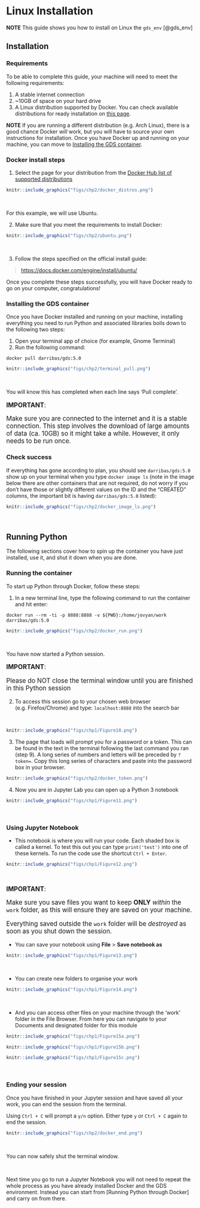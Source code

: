 # Linux Installation {#linux .unnumbered}

**NOTE** This guide shows you how to install on Linux the `gds_env` [@gds_env]

## Installation {#linux_install .unnumbered}

### Requirements {.unlisted .unnumbered}

To be able to complete this guide, your machine will need to meet the following requirements:

1. A stable internet connection
2. ~10GB of space on your hard drive
3. A Linux distribution supported by Docker. You can check available distributions for ready installation on [this page](https://hub.docker.com/search?q=&type=edition&offering=community&operating_system=linux).

**NOTE** If you are running a different distribution (e.g. Arch Linux), there is a good chance Docker _will_ work, but you will have to source your own instructions for installation. Once you have Docker up and running on your machine, you can move to [Installing the GDS container].

### Docker install steps {.unlisted .unnumbered}

1. Select the page for your distribution from the [Docker Hub list of supported distributions](https://hub.docker.com/search?q=&type=edition&offering=community&operating_system=linux)

```r
knitr::include_graphics("figs/chp2/docker_distros.png")
```
<br>

For this example, we will use Ubuntu.

2. Make sure that you meet the requirements to install Docker:

```r
knitr::include_graphics("figs/chp2/ubuntu.png")
```
<br>

3. Follow the steps specified on the official install guide:

> [https://docs.docker.com/engine/install/ubuntu/](https://docs.docker.com/engine/install/ubuntu/)

Once you complete these steps successfully, you will have Docker ready to go on your computer, congratulations!

### Installing the GDS container {.unlisted .unnumbered}

Once you have Docker installed and running on your machine, installing everything you need to run Python and associated libraries boils down to the following two steps:

1. Open your terminal app of choice (for example, Gnome Terminal)
2. Run the following command:

```shell
docker pull darribas/gds:5.0
```

```r
knitr::include_graphics("figs/chp2/terminal_pull.png")
```
<br>

You will know this has completed when each line says 'Pull complete'.

<div class="alert alert-info" style="font-size:120%">
<b>IMPORTANT</b>: <br>
    
Make sure you are connected to the internet and it is a stable connection. This step involves the download of large amounts of data (ca. 10GB) so it might take a while. However, it only needs to be run once.
   
</div>

### Check success {.unlisted .unnumbered}

If everything has gone according to plan, you should see `darribas/gds:5.0` show up on your terminal when you type `docker image ls` (note in the image below there are other containers that are not required, do not worry if you don't have those or slightly different values on the ID and the "CREATED" columns, the important bit is having `darribas/gds:5.0` listed):

```r
knitr::include_graphics("figs/chp2/docker_image_ls.png")
```
<br>

## Running Python {#linux_run .unnumbered}

The following sections cover how to spin up the container you have just installed, use it, and shut it down when you are done.

### Running the container {.unlisted .unnumbered}

To start up Python through Docker, follow these steps:

1. In a new terminal line, type the following command to run the container and hit enter: 

```shell
docker run --rm -ti -p 8888:8888 -v ${PWD}:/home/jovyan/work darribas/gds:5.0
```

```r
knitr::include_graphics("figs/chp2/docker_run.png")
```

<br>

You have now started a Python session. 


<div class="alert alert-info" style="font-size:120%">
<b>IMPORTANT</b>: <br>
    
Please do NOT close the terminal window until you are finished in this Python session
   
</div>

2. To access this session go to your chosen web browser (e.g. Firefox/Chrome) and type: `localhost:8888` into the search bar

<br>

```r
knitr::include_graphics("figs/chp1/Figure10.png")
```

3. The page that loads will prompt you for a password or a token. This can be found in the text in the terminal following the last command you ran (step 9). A long series of numbers and letters will be preceded by `?token=`. Copy this long series of characters and paste into the password box in your browser.

```r
knitr::include_graphics("figs/chp2/docker_token.png")
```


4. Now you are in Jupyter Lab you can open up a Python 3 notebook

```r
knitr::include_graphics("figs/chp1/Figure11.png")
```

<br>

### Using Jupyter Notebook {.unlisted .unnumbered}

- This notebook is where you will run your code. Each shaded box is called a kernel. To test this out you can type `print('test')` into one of these kernels. To run the code use the shortcut `Ctrl + Enter`.

```r
knitr::include_graphics("figs/chp1/Figure12.png")
```

<br>

<div class="alert alert-info" style="font-size:120%">
<b>IMPORTANT</b>: <br>
    
Make sure you save files you want to keep **ONLY** _within_ the `work` folder, as this will ensure they are saved on your machine.
    
Everything saved outside the `work` folder will be _destroyed_ as soon as you shut down the session.
   
</div>

- You can save your notebook using **File** > **Save notebook as**
```r
knitr::include_graphics("figs/chp1/Figure13.png")
```

<br>

- You can create new folders to organise your work
```r
knitr::include_graphics("figs/chp1/Figure14.png")
```

<br>

- And you can access other files on your machine through the 'work' folder in the File Browser. From here you can navigate to your Documents and designated folder for this module

```r
knitr::include_graphics("figs/chp1/Figure15a.png")
```

```r
knitr::include_graphics("figs/chp1/Figure15b.png")
```

```r
knitr::include_graphics("figs/chp1/Figure15c.png")
```
<br>

### Ending your session {.unlisted .unnumbered}

Once you have finished in your Jupyter session and have saved all your work, you can end the session from the terminal.

Using `Ctrl + C` will prompt a `y/n` option. Either type `y` or `Ctrl + C` again to end the session. 

```r
knitr::include_graphics("figs/chp2/docker_end.png")
```

<br>

You can now safely shut the terminal window.

<br>

Next time you go to run a Jupyter Notebook you will not need to repeat the whole process as you have already installed Docker and the GDS environment. Instead you can start from [Running Python through Docker] and carry on from there.
